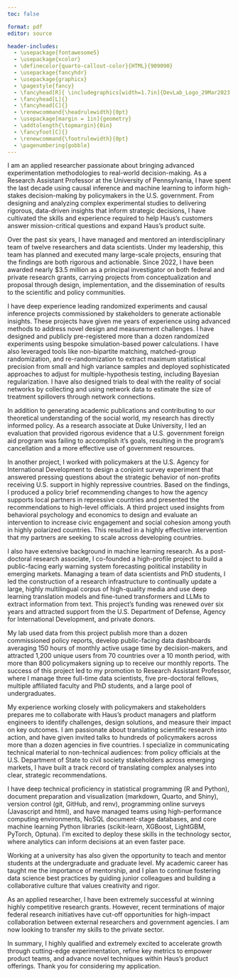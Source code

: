```yaml
---
toc: false

format: pdf
editor: source

header-includes:
  - \usepackage{fontawesome5}
  - \usepackage{xcolor}
  - \definecolor{quarto-callout-color}{HTML}{909090}
  - \usepackage{fancyhdr}
  - \usepackage{graphicx}
  - \pagestyle{fancy}
  - \fancyhead[R]{ \includegraphics[width=1.7in]{DevLab_Logo_29Mar2023.png}}
  - \fancyhead[L]{}
  - \fancyhead[C]{}
  - \renewcommand{\headrulewidth}{0pt}
  - \usepackage[margin = 1in]{geometry} 
  - \addtolength{\topmargin}{0in}
  - \fancyfoot[C]{}
  - \renewcommand{\footrulewidth}{0pt}
  - \pagenumbering{gobble}
---
```



\begin{flushleft}
Jeremy Springman, PhD\\
Research Assistant Professor\\
University of Pennsylvania\\
\url{jrspringman.github.io}
\end{flushleft}

I am an applied researcher passionate about bringing advanced experimentation methodologies to real-world decision-making. As a Research Assistant Professor at the University of Pennsylvania, I have spent the last decade using causal inference and machine learning to inform high-stakes decision-making by policymakers in the U.S. government. From designing and analyzing complex experimental studies to delivering rigorous, data-driven insights that inform strategic decisions, I have cultivated the skills and experience required to help Haus’s customers answer mission-critical questions and expand Haus's product suite.

Over the past six years, I have managed and mentored an interdisciplinary team of twelve researchers and data scientists. Under my leadership, this team has planned and executed many large-scale projects, ensuring that the findings are both rigorous and actionable. Since 2022, I have been awarded nearly \$3.5 million as a principal investigator on both federal and private research grants, carrying projects from conceptualization and proposal through design, implementation, and the dissemination of results to the scientific and policy communities. 

I have deep experience leading randomized experiments and causal inference projects commissioned by stakeholders to generate actionable insights. These projects have given me years of experience using advanced methods to address novel design and measurement challenges. I have designed and publicly pre-registered more than a dozen randomized experiments using bespoke simulation-based power calculations. I have also leveraged tools like non-bipartite matching, matched-group randomization, and re-randomization to extract maximum statistical precision from small and high variance samples and deployed sophisticated approaches to adjust for multiple-hypothesis testing, including Bayesian regularization. I have also designed trials to deal with the reality of social networks by collecting and using network data to estimate the size of treatment spillovers through network connections.

In addition to generating academic publications and contributing to our theoretical understanding of the social world, my research has directly informed policy. As a research associate at Duke University, I led an evaluation that provided rigorous evidence that a U.S. government foreign aid program was failing to accomplish it's goals, resulting in the program's cancellation and a more effective use of government resources. 

In another project, I worked with policymakers at the U.S. Agency for International Development to design a conjoint survey experiment that answered pressing questions about the strategic behavior of non-profits receiving U.S. support in highly repressive countries. Based on the findings, I produced a policy brief recommending changes to how the agency supports local partners in repressive countries and presented the recommendations to high-level officials. A third project used insights from behavioral psychology and economics to design and evaluate an intervention to increase civic engagement and social cohesion among youth in highly polarized countries. This resulted in a highly effective intervention that my partners are seeking to scale across developing countries.

I also have extensive background in machine learning research. As a post-doctoral research associate, I co-founded a high-profile project to build a public-facing early warning system forecasting political instability in emerging markets. Managing a team of data scientists and PhD students, I led the construction of a research infrastructure to continually update a large, highly multilingual corpus of high-quality media and use deep learning translation models and fine-tuned transformers and LLMs to extract information from text. This project's funding was renewed over six years and attracted support from the U.S. Department of Defense, Agency for International Development, and private donors.

My lab used data from this project publish more than a dozen commissioned policy reports, develop public-facing data dashboards averaging 150 hours of monthly active usage time by decision-makers, and attracted 1,200 unique users from 70 countries over a 10 month period, with more than 800 policymakers signing up to receive our monthly reports. The success of this project led to my promotion to Research Assistant Professor, where I manage three full-time data scientists, five pre-doctoral fellows, multiple affiliated faculty and PhD students, and a large pool of undergraduates. 

My experience working closely with policymakers and stakeholders prepares me to collaborate with Haus's product managers and platform engineers to identify challenges, design solutions, and measure their impact on key outcomes. I am passionate about translating scientific research into action, and have given invited talks to hundreds of policymakers across more than a dozen agencies in five countries. I specialize in communicating technical material to non-technical audiences: from policy officials at the U.S. Department of State to civil society stakeholders across emerging markets, I have built a track record of translating complex analyses into clear, strategic recommendations. 

I have deep technical proficiency in statistical programming (R and Python), document preparation and visualization (markdown, Quarto, and Shiny), version control (git, GitHub, and renv), programming online surveys (Javascript and html), and have managed teams using high-performance computing environments, NoSQL document-stage databases, and core machine learning Python libraries (scikit-learn, XGBoost, LightGBM, PyTorch, Optuna). I'm excited to deploy these skills in the technology sector, where analytics can inform decisions at an even faster pace.

Working at a university has also given the opportunity to teach and mentor students at the undergraduate and graduate level. My academic career has taught me the importance of mentorship, and I plan to continue fostering data science best practices by guiding junior colleagues and building a collaborative culture that values creativity and rigor. 

As an applied researcher, I have been extremely successful at winning highly competitive research grants. However, recent terminations of major federal research initiatives have cut-off opportunities for high-impact collaboration between external researchers and government agencies. I am now looking to transfer my skills to the private sector. 

<!-- Haus is an ideal fit for several reasons. Having followed Reddit as an active user for years, I am enthusiastic about contributing to the platform’s growth and evolution. As the social media ecosystem becomes more fractured, Haus’s unique role as a community-driven platform make it a critical online space. The potential to make a tangible impact on millions of users worldwide is an opportunity that I would be honored to embrace. Finally, Reddit's New York office is easily accessible by regional rail from my home in Philadelphia.  -->

In summary, I highly qualified and extremely excited to accelerate growth through cutting-edge experimentation, refine key metrics to empower product teams, and advance novel techniques within Haus’s product offerings. Thank you for considering my application.





